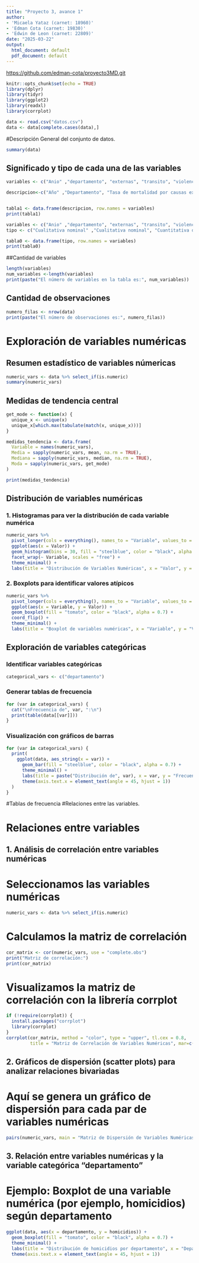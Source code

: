 ---
title: "Proyecto 3, avance 1"
author:
- 'Micaela Yataz (carnet: 18960)'
- 'Edman Cota (carnet: 19830)'
- 'Edwin de Leon (carnet: 22809)'
date: "2025-03-22"
output:
  html_document: default
  pdf_document: default
---

<https://github.com/edman-cota/proyecto3MD.git>

```{r setup, include=FALSE}
knitr::opts_chunk$set(echo = TRUE)
library(dplyr)
library(tidyr)
library(ggplot2)
library(readxl)
library(corrplot)


```

```{r cargando archivo, echo=FALSE}
data <- read.csv("datos.csv")
data <- data[complete.cases(data),]

```

#Descripción General del conjunto de datos.

```{r}

summary(data)
```

## Significado y tipo de cada una de las variables

```{r descripcion de variables}

variables <- c("Anio" ,"departamento", "externas", "transito", "violencia", "homicidios", "peso ", " diarrea", "mortalidad", "diabetes ", "circulatorio", "respiratorio")

descripcion<-c("Año" ,"Departamento", "Tasa de mortalidad por causas externas por 100,000 habitantes", "Número de fallecidos en accidentes de tránsito", "Número de denuncias de violencia intrafamiliar", "Número de homicidios por departamento", "Porcentaje de niños con bajo peso al nacer ", " Tasa de mortalidad por diarrea (A09) por cada 100,000 habitantes", "Tasa bruta de mortalidad por cada 1,000 habitantes", "Tasa de mortalidad por diabetes mellitus (E10-E14) por cada 100,000 habitantes ", "Tasa de mortalidad por enfermedades del sistema circulatorio (I00-I99) por 100,000 habitantes", "Tasa de mortalidad por enfermedades del sistema respiratorio (J00-J99) por cada 10,000 habitantes")


tabla1 <- data.frame(descripcion, row.names = variables)
print(tabla1)
```

```{r tipo de variables}



variables <- c("Anio" ,"departamento", "externas", "transito", "violencia", "homicidios", "peso ", " diarrea", "mortalidad", "diabetes ", "circulatorio", "respiratorio")
tipo <- c("Cualitativa nominal" ,"Cualitativa nominal", "Cuantitativa discreta", "Cuantitativa discreta", "Cuantitativa discreta", "Cuantitativa discreta", "Cuantitativa continua ", " Cuantitativa continua", "Cuantitativa continua", "Cuantitativa continua ", "Cuantitativa continua", "Cuantitativa continua")

tabla0 <- data.frame(tipo, row.names = variables)
print(tabla0)

```

##Cantidad de variables

```{r}
length(variables)
num_variables <-length(variables)
print(paste("El número de variables en la tabla es:", num_variables))
```

## Cantidad de observaciones

```{r}
numero_filas <- nrow(data)
print(paste("El número de observaciones es:", numero_filas))
```

# Exploración de variables numéricas

## Resumen estadístico de variables númericas

```{r}
numeric_vars <- data %>% select_if(is.numeric)
summary(numeric_vars)
```

## Medidas de tendencia central

```{r}
get_mode <- function(x) {
  unique_x <- unique(x)
  unique_x[which.max(tabulate(match(x, unique_x)))]
}

medidas_tendencia <- data.frame(
  Variable = names(numeric_vars),
  Media = sapply(numeric_vars, mean, na.rm = TRUE),
  Mediana = sapply(numeric_vars, median, na.rm = TRUE),
  Moda = sapply(numeric_vars, get_mode)
)

print(medidas_tendencia)
```

## Distribución de variables numéricas

### 1. Histogramas para ver la distribución de cada variable numérica

```{r}
numeric_vars %>%
  pivot_longer(cols = everything(), names_to = "Variable", values_to = "Valor") %>%
  ggplot(aes(x = Valor)) +
  geom_histogram(bins = 30, fill = "steelblue", color = "black", alpha = 0.7) +
  facet_wrap(~ Variable, scales = "free") +
  theme_minimal() +
  labs(title = "Distribución de Variables Numéricas", x = "Valor", y = "Frecuencia")
```

### 2. Boxplots para identificar valores atípicos

```{r}
numeric_vars %>%
  pivot_longer(cols = everything(), names_to = "Variable", values_to = "Valor") %>%
  ggplot(aes(x = Variable, y = Valor)) +
  geom_boxplot(fill = "tomato", color = "black", alpha = 0.7) +
  coord_flip() +
  theme_minimal() +
  labs(title = "Boxplot de variables numéricas", x = "Variable", y = "Valor")
```

## Exploración de variables categóricas

### Identificar variables categóricas

```{r}
categorical_vars <- c("departamento")
```

### Generar tablas de frecuencia

```{r}
for (var in categorical_vars) {
  cat("\nFrecuencia de", var, ":\n")
  print(table(data[[var]]))
}
```

### Visualización con gráficos de barras

```{r}
for (var in categorical_vars) {
  print(
    ggplot(data, aes_string(x = var)) +
      geom_bar(fill = "steelblue", color = "black", alpha = 0.7) +
      theme_minimal() +
      labs(title = paste("Distribución de", var), x = var, y = "Frecuencia") +
      theme(axis.text.x = element_text(angle = 45, hjust = 1))
  )
}
```

#Tablas de frecuencia #Relaciones entre las variables.

# Relaciones entre variables

## 1. Análisis de correlación entre variables numéricas

# Seleccionamos las variables numéricas
```{r}
numeric_vars <- data %>% select_if(is.numeric)
```

# Calculamos la matriz de correlación
```{r}
cor_matrix <- cor(numeric_vars, use = "complete.obs")
print("Matriz de correlación:")
print(cor_matrix)
```

# Visualizamos la matriz de correlación con la librería corrplot
```{r}
if (!require(corrplot)) {
  install.packages("corrplot")
  library(corrplot)
}
corrplot(cor_matrix, method = "color", type = "upper", tl.cex = 0.8, 
         title = "Matriz de Correlación de Variables Numéricas", mar=c(0,0,1,0))
```
## 2. Gráficos de dispersión (scatter plots) para analizar relaciones bivariadas
# Aquí se genera un gráfico de dispersión para cada par de variables numéricas
```{r}
pairs(numeric_vars, main = "Matriz de Dispersión de Variables Numéricas", pch = 19, col = "steelblue")
```
## 3. Relación entre variables numéricas y la variable categórica "departamento"
# Ejemplo: Boxplot de una variable numérica (por ejemplo, homicidios) según departamento
```{r}
ggplot(data, aes(x = departamento, y = homicidios)) +
  geom_boxplot(fill = "tomato", color = "black", alpha = 0.7) +
  theme_minimal() +
  labs(title = "Distribución de homicidios por departamento", x = "Departamento", y = "Número de homicidios") +
  theme(axis.text.x = element_text(angle = 45, hjust = 1))
```

